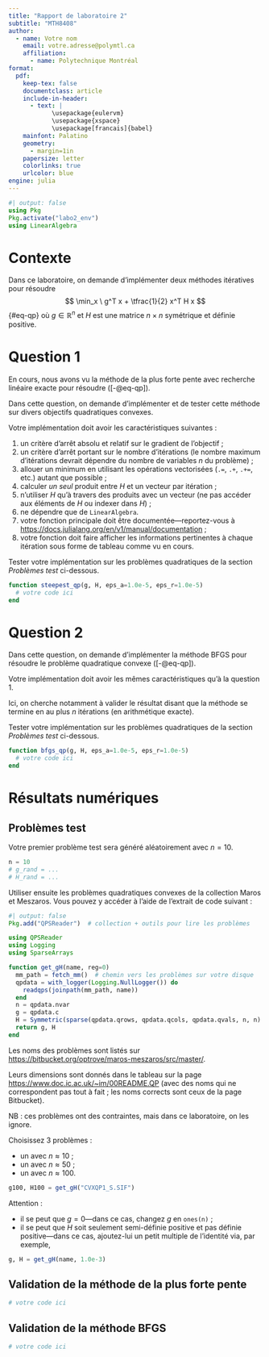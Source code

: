 ```yaml
---
title: "Rapport de laboratoire 2"
subtitle: "MTH8408"
author:
  - name: Votre nom
    email: votre.adresse@polymtl.ca
    affiliation:
      - name: Polytechnique Montréal
format:
  pdf:
    keep-tex: false
    documentclass: article
    include-in-header:
      - text: |
            \usepackage{eulervm}
            \usepackage{xspace}
            \usepackage[francais]{babel}
    mainfont: Palatino
    geometry:
      - margin=1in
    papersize: letter
    colorlinks: true
    urlcolor: blue
engine: julia
---
```


```julia
#| output: false
using Pkg
Pkg.activate("labo2_env")
using LinearAlgebra
```

# Contexte

Dans ce laboratoire, on demande d'implémenter deux méthodes itératives pour résoudre
$$
  \min_x \ g^T x + \tfrac{1}{2} x^T H x
$$ {#eq-qp}
où $g \in \mathbb{R}^n$ et $H$ est une matrice $n \times n$ symétrique et définie positive.

# Question 1

En cours, nous avons vu la méthode de la plus forte pente avec recherche linéaire exacte pour résoudre ([-@eq-qp]).

Dans cette question, on demande d'implémenter et de tester cette méthode sur divers objectifs quadratiques convexes.

Votre implémentation doit avoir les caractéristiques suivantes :

1. un critère d'arrêt absolu et relatif sur le gradient de l'objectif ;
2. un critère d'arrêt portant sur le nombre d'itérations (le nombre maximum d'itérations devrait dépendre du nombre de variables $n$ du problème) ;
3. allouer un minimum en utilisant les opérations vectorisées (`.=`, `.+`, `.+=`, etc.) autant que possible ;
4. calculer *un seul* produit entre $H$ et un vecteur par itération ;
5. n'utiliser $H$ qu'à travers des produits avec un vecteur (ne pas accéder aux éléments de $H$ ou indexer dans $H$) ;
5. ne dépendre que de `LinearAlgebra`.
6. votre fonction principale doit être documentée---reportez-vous à [https://docs.julialang.org/en/v1/manual/documentation](https://docs.julialang.org/en/v1/manual/documentation) ;
7. votre fonction doit faire afficher les informations pertinentes à chaque itération sous forme de tableau comme vu en cours.

Tester votre implémentation sur les problèmes quadratiques de la section *Problèmes test* ci-dessous.

```julia
function steepest_qp(g, H, eps_a=1.0e-5, eps_r=1.0e-5)
  # votre code ici
end
```

# Question 2

Dans cette question, on demande d'implémenter la méthode BFGS pour résoudre le problème quadratique convexe ([-@eq-qp]).

Votre implémentation doit avoir les mêmes caractéristiques qu'à la question 1.

Ici, on cherche notamment à valider le résultat disant que la méthode se termine en au plus $n$ itérations (en arithmétique exacte).

Tester votre implémentation sur les problèmes quadratiques de la section *Problèmes test* ci-dessous.

```julia
function bfgs_qp(g, H, eps_a=1.0e-5, eps_r=1.0e-5)
  # votre code ici
end
```

# Résultats numériques

## Problèmes test

Votre premier problème test sera généré aléatoirement avec $n = 10$.

```julia
n = 10
# g_rand = ...
# H_rand = ...
```

Utiliser ensuite les problèmes quadratiques convexes de la collection Maros et Meszaros.
Vous pouvez y accéder à l'aide de l'extrait de code suivant :
```julia
#| output: false
Pkg.add("QPSReader")  # collection + outils pour lire les problèmes

using QPSReader
using Logging
using SparseArrays

function get_gH(name, reg=0)
  mm_path = fetch_mm()  # chemin vers les problèmes sur votre disque
  qpdata = with_logger(Logging.NullLogger()) do
    readqps(joinpath(mm_path, name))
  end
  n = qpdata.nvar
  g = qpdata.c
  H = Symmetric(sparse(qpdata.qrows, qpdata.qcols, qpdata.qvals, n, n) + reg * I, :L)
  return g, H
end
```

Les noms des problèmes sont listés sur [https://bitbucket.org/optrove/maros-meszaros/src/master/](https://bitbucket.org/optrove/maros-meszaros/src/master/).

Leurs dimensions sont donnés dans le tableau sur la page [https://www.doc.ic.ac.uk/~im/00README.QP](https://www.doc.ic.ac.uk/%7Eim/00README.QP) (avec des noms qui ne correspondent pas tout à fait ; les noms corrects sont ceux de la page Bitbucket).

NB : ces problèmes ont des contraintes, mais dans ce laboratoire, on les ignore.

Choisissez 3 problèmes :

* un avec $n \approx 10$ ;
* un avec $n \approx 50$ ;
* un avec $n \approx 100$.

```julia
g100, H100 = get_gH("CVXQP1_S.SIF")
```

Attention :

* il se peut que $g = 0$---dans ce cas, changez $g$ en `ones(n)` ;
* il se peut que $H$ soit seulement semi-définie positive et pas définie positive---dans ce cas, ajoutez-lui un petit multiple de l'identité via, par exemple,

```julia
g, H = get_gH(name, 1.0e-3)
```

## Validation de la méthode de la plus forte pente

```julia
# votre code ici
```

## Validation de la méthode BFGS

```julia
# votre code ici
```
